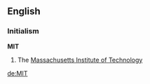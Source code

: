 ==English==
===Initialism===
'''MIT'''
# The [[w:Massachusetts Institute of Technology|Massachusetts Institute of Technology]]
[[de:MIT]]
